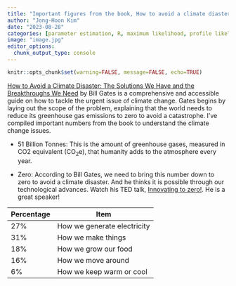 ```yaml
---
title: "Important figures from the book, How to avoid a climate diaster? by Bill Gates"
author: "Jong-Hoon Kim"
date: "2023-08-28"
categories: [parameter estimation, R, maximum likelihood, profile likelihood]
image: "image.jpg"
editor_options: 
  chunk_output_type: console
---
```


```r
knitr::opts_chunk$set(warning=FALSE, message=FALSE, echo=TRUE)
```

[How to Avoid a Climate Disaster: The Solutions We Have and the Breakthroughs We Need](https://www.amazon.com/How-Avoid-Climate-Disaster-Breakthroughs/dp/059321577X) by Bill Gates is a comprehensive and accessible guide on how to tackle the urgent issue of climate change. Gates begins by laying out the scope of the problem, explaining that the world needs to reduce its greenhouse gas emissions to zero to avoid a catastrophe. I've compiled important numbers from the book to understand the climate change issues.

-   51 Billion Tonnes: This is the amount of greenhouse gases, measured in CO2 equivalent ($\mathrm{CO_{2}e}$), that humanity adds to the atmosphere every year.

-   Zero: According to Bill Gates, we need to bring this number down to zero to avoid a climate disaster. And he thinks it is possible through our technological advances. Watch his TED talk, [Innovating to zero!](https://www.youtube.com/watch?v=JaF-fq2Zn7I&t=999s). He is a great speaker!

| Percentage | Item                        |
|------------|-----------------------------|
| 27%        | How we generate electricity |
| 31%        | How we make things          |
| 18%        | How we grow our food        |
| 16%        | How we move around          |
| 6%         | How we keep warm or cool    |
